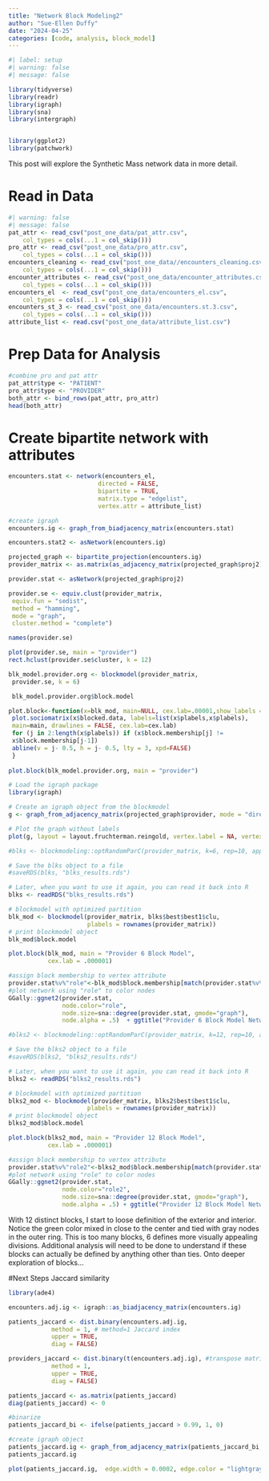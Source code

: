 ```yaml
---
title: "Network Block Modeling2"
author: "Sue-Ellen Duffy"
date: "2024-04-25"
categories: [code, analysis, block_model]
---
```


```r
#| label: setup
#| warning: false
#| message: false

library(tidyverse)
library(readr)
library(igraph)
library(sna)
library(intergraph)


library(ggplot2)
library(patchwork)
```

This post will explore the Synthetic Mass network data in more detail.

# Read in Data
```r
#| warning: false
#| message: false
pat_attr <- read_csv("post_one_data/pat_attr.csv", 
    col_types = cols(...1 = col_skip()))
pro_attr <- read_csv("post_one_data/pro_attr.csv", 
    col_types = cols(...1 = col_skip()))
encounters_cleaning <- read_csv("post_one_data//encounters_cleaning.csv", 
    col_types = cols(...1 = col_skip()))
encounter_attributes <- read_csv("post_one_data/encounter_attributes.csv", 
    col_types = cols(...1 = col_skip()))
encounters_el  <- read_csv("post_one_data/encounters_el.csv", 
    col_types = cols(...1 = col_skip()))
encounters_st_3 <- read_csv("post_one_data/encounters.st.3.csv", 
    col_types = cols(...1 = col_skip()))
attribute_list <- read.csv("post_one_data/attribute_list.csv")
```
# Prep Data for Analysis
```r
#combine pro and pat attr
pat_attr$type <- "PATIENT"
pro_attr$type <- "PROVIDER"
both_attr <- bind_rows(pat_attr, pro_attr)
head(both_attr)
```

# Create bipartite network with attributes
```r
encounters.stat <- network(encounters_el,
                         directed = FALSE,
                         bipartite = TRUE,
                         matrix.type = "edgelist",
                         vertex.attr = attribute_list)
```

```r
#create igraph
encounters.ig <- graph_from_biadjacency_matrix(encounters.stat)
```

```r
encounters.stat2 <- asNetwork(encounters.ig)
```

```r
projected_graph <- bipartite_projection(encounters.ig)
provider_matrix <- as.matrix(as_adjacency_matrix(projected_graph$proj2))

provider.stat <- asNetwork(projected_graph$proj2)

provider.se <- equiv.clust(provider_matrix,
 equiv.fun = "sedist",
 method = "hamming",
 mode = "graph",
 cluster.method = "complete")

names(provider.se)
```
```r
plot(provider.se, main = "provider")
rect.hclust(provider.se$cluster, k = 12)
```

```r
blk_model.provider.org <- blockmodel(provider_matrix,
 provider.se, k = 6)
```

```r
 blk_model.provider.org$block.model
```
```r
plot.block<-function(x=blk_mod, main=NULL, cex.lab=.00001,show_labels = FALSE){
 plot.sociomatrix(x$blocked.data, labels=list(x$plabels,x$plabels),
 main=main, drawlines = FALSE, cex.lab=cex.lab)
 for (j in 2:length(x$plabels)) if (x$block.membership[j] !=
 x$block.membership[j-1])
 abline(v = j- 0.5, h = j- 0.5, lty = 3, xpd=FALSE)
 }
 
plot.block(blk_model.provider.org, main = "provider")
```

```r
# Load the igraph package
library(igraph)

# Create an igraph object from the blockmodel
g <- graph_from_adjacency_matrix(projected_graph$provider, mode = "directed", weighted = FALSE)

# Plot the graph without labels
plot(g, layout = layout.fruchterman.reingold, vertex.label = NA, vertex.size = 100, edge.width = 1)
```


```r
#blks <- blockmodeling::optRandomParC(provider_matrix, k=6, rep=10, approaches="ss", blocks="com")
```

```r
# Save the blks object to a file
#saveRDS(blks, "blks_results.rds")

# Later, when you want to use it again, you can read it back into R
blks <- readRDS("blks_results.rds")
```
```r
# blockmodel with optimized partition
blk_mod <- blockmodel(provider_matrix, blks$best$best1$clu,
                      plabels = rownames(provider_matrix))
# print blockmodel object
blk_mod$block.model
```


```r
plot.block(blk_mod, main = "Provider 6 Block Model",
           cex.lab = .000001)
```

```r
#assign block membership to vertex attribute
provider.stat%v%"role"<-blk_mod$block.membership[match(provider.stat%v%"vertex.names",blk_mod$plabels)]
#plot network using "role" to color nodes
GGally::ggnet2(provider.stat,
               node.color="role", 
               node.size=sna::degree(provider.stat, gmode="graph"),
               node.alpha = .5)  + ggtitle("Provider 6 Block Model Network")
```


```r
#blks2 <- blockmodeling::optRandomParC(provider_matrix, k=12, rep=10, approaches="ss", blocks="com")
```
```r
# Save the blks2 object to a file
#saveRDS(blks2, "blks2_results.rds")

# Later, when you want to use it again, you can read it back into R
blks2 <- readRDS("blks2_results.rds")
```

```r
# blockmodel with optimized partition
blks2_mod <- blockmodel(provider_matrix, blks2$best$best1$clu,
                      plabels = rownames(provider_matrix))
# print blockmodel object
blks2_mod$block.model
```


```r
plot.block(blks2_mod, main = "Provider 12 Block Model",
           cex.lab = .000001)
```

```r
#assign block membership to vertex attribute
provider.stat%v%"role2"<-blks2_mod$block.membership[match(provider.stat%v%"vertex.names",blks2_mod$plabels)]
#plot network using "role" to color nodes
GGally::ggnet2(provider.stat,
               node.color="role2", 
               node.size=sna::degree(provider.stat, gmode="graph"),
               node.alpha = .5) + ggtitle("Provider 12 Block Model Network")
```
With 12 distinct blocks, I start to loose definition of the exterior and interior. Notice the green color mixed in close to the center and tied with gray nodes in the outer ring. This is too many blocks, 6 defines more visually appealing divisions. Additional analysis will need to be done to understand if these blocks can actually be defined by anything other than ties. Onto deeper exploration of blocks...


#Next Steps Jaccard similarity
```r
library(ade4)
```

```r
encounters.adj.ig <- igraph::as_biadjacency_matrix(encounters.ig)

patients_jaccard <- dist.binary(encounters.adj.ig,
            method = 1, # method=1 Jaccard index
            upper = TRUE,
            diag = FALSE)

providers_jaccard <- dist.binary(t(encounters.adj.ig), #transpose matrix
            method = 1,
            upper = TRUE,
            diag = FALSE)

patients_jaccard <- as.matrix(patients_jaccard)
diag(patients_jaccard) <- 0

```

```r
#binarize
patients_jaccard_bi <- ifelse(patients_jaccard > 0.99, 1, 0)
```

```r
#create igraph object
patients_jaccard.ig <- graph_from_adjacency_matrix(patients_jaccard_bi, mode = "undirected")
patients_jaccard.ig
```
```r
plot(patients_jaccard.ig,  edge.width = 0.0002, edge.color = "lightgray",  vertex.size = 2, vertex.label = NA)
```




